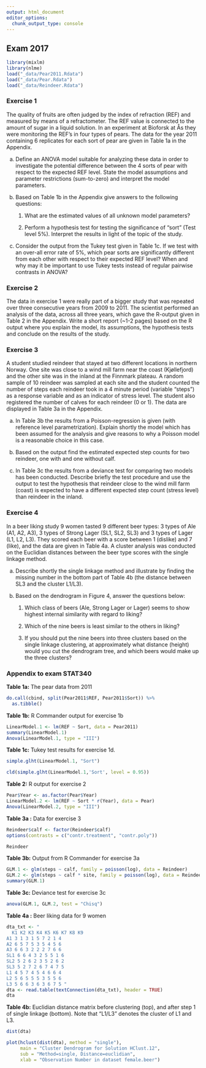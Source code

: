 ```yaml
---
output: html_document
editor_options: 
  chunk_output_type: console
---
```

## Exam 2017

```r
library(mixlm)
library(nlme)
load("_data/Pear2011.Rdata")
load("_data/Pear.Rdata")
load("_data/Reindeer.Rdata")
```


### Exercise 1

The quality of fruits are often judged by the index of refraction (REF) and measured by means of a refractometer.  The REF value is connected to the amount of sugar in a liquid solution. In an experiment at Bioforsk at Ås they were monitoring the REF’s in four types of pears. The data for the year 2011 containing 6 replicates for each sort of pear are given in Table 1a in the Appendix.

a) Define an ANOVA model suitable for analyzing these data in order to investigate the potential difference between the 4 sorts of pear with respect to the expected REF level. State the model assumptions and parameter restrictions (sum-to-zero) and interpret the model parameters.

b) Based on Table 1b in the Appendix give answers to the following questions: 
    
    1. What are the estimated values of all unknown model parameters? 
    
    2. Perform a hypothesis test for testing the significance of “sort” (Test level 5%). Interpret the results in light of the topic of the study. 

c) Consider the output from the Tukey test given in Table 1c. If we test with an over-all error rate of 5%, which pear sorts are significantly different from each other with respect to their expected REF level? When and why may it be important to use Tukey tests instead of regular pairwise contrasts in ANOVA? 

### Exercise 2 

The data in exercise 1 were really part of a bigger study that was repeated over three consecutive years from 2009 to 2011. The scientist performed an analysis of the data, across all three years, which gave the R-output given in Table 2 in the Appendix. Write a short report (~1-2 pages) based on the R output where you explain the model, its assumptions, the hypothesis tests and conclude on the results of the study.

### Exercise 3

A student studied reindeer that stayed at two different locations in northern Norway. One site was close to a wind mill farm near the coast (Kjøllefjord) and the other site was in the inland at the Finnmark plateau. A random sample of 10 reindeer was sampled at each site and the student counted the number of steps each reindeer took in a 4 minute period (variable “steps”) as a response variable and as an indicator of stress level. The student also registered the number of calves for each reindeer (0 or 1). The data are displayed in Table 3a in the Appendix.

a) In Table 3b the results from a Poisson-regression is given (with reference level parametrization). Explain shortly the model which has been assumed for the analysis and give reasons to why a Poisson model is a reasonable choice in this case. 

b) Based on the output find the estimated expected step counts for two reindeer, one with and one without calf. 

c) In Table 3c the results from a deviance test for comparing two models has been conducted. Describe briefly the test procedure and use the output to test the hypothesis that reindeer close to the wind mill farm (coast) is expected to have a different expected step count (stress level) than reindeer in the inland.

### Exercise 4

In a beer liking study 9 women tasted 9 different beer types: 3 types of Ale  (A1, A2, A3), 3 types of Strong Lager (SL1, SL2, SL3) and 3 types of Lager (L1, L2, L3). They scored each beer with a score between 1 (dislike) and 7 (like), and the data are given in Table 4a.  A cluster analysis was conducted on the Euclidian distances between the beer type scores with the single linkage method.

a) Describe shortly the single linkage method and illustrate by finding the missing number in the bottom part of Table 4b (the distance between SL3 and the cluster L1/L3). 

b) Based on the dendrogram in Figure 4, answer the questions below: 

    1. Which class of beers (Ale, Strong Lager or Lager) seems to show highest internal similarity with regard to liking?  
    
    2. Which of the nine beers is least similar to the others in liking? 
    
    3. If you should put the nine beers into three clusters based on the single linkage clustering, at approximately what distance (height) would you cut the dendrogram tree, and which beers would make up the three clusters?
    
### Appendix to exam STAT340

__Table 1a:__ The pear data from 2011

```r
do.call(cbind, split(Pear2011$REF, Pear2011$Sort)) %>% 
  as.tibble()
```


__Table 1b:__ R Commander output for exercise 1b

```r
LinearModel.1 <- lm(REF ~ Sort, data = Pear2011)
summary(LinearModel.1)
Anova(LinearModel.1, type = "III")
```

__Table 1c:__ Tukey test results for exercise 1d. 

```r
simple.glht(LinearModel.1, "Sort")
```

```r
cld(simple.glht(LinearModel.1,'Sort', level = 0.95))
```

__Table 2:__ R output for exercise 2

```r
Pear$Year <- as.factor(Pear$Year)
LinearModel.2 <- lm(REF ~ Sort * r(Year), data = Pear)
Anova(LinearModel.2, type = "III")
```

__Table 3a :__ Data for exercise 3

```r
Reindeer$calf <- factor(Reindeer$calf)
options(contrasts = c("contr.treatment", "contr.poly"))
```

```r
Reindeer
```

__Table 3b:__ Output from R Commander for exercise 3a

```r
GLM.1 <- glm(steps ~ calf, family = poisson(log), data = Reindeer)
GLM.2 <- glm(steps ~ calf * site, family = poisson(log), data = Reindeer)
summary(GLM.1)
```

__Table 3c:__ Deviance test for exercise 3c

```r
anova(GLM.1, GLM.2, test = "Chisq")
```

__Table 4a :__ Beer liking data for 9 women

```r
dta_txt <- "
  K1 K2 K3 K4 K5 K6 K7 K8 K9 
A1 3 1 3 1 5 7 2 1 4 
A2 6 5 7 5 3 5 4 5 6 
A3 6 6 3 2 2 2 7 6 6 
SL1 6 6 4 3 2 5 5 1 6 
SL2 5 2 6 2 3 5 2 6 2 
SL3 5 2 7 2 6 7 4 7 5 
L1 4 5 7 4 5 4 6 6 4 
L2 5 6 5 5 5 3 5 5 6 
L3 5 6 6 3 6 3 6 7 5 "
dta <- read.table(textConnection(dta_txt), header = TRUE)
dta
```


__Table 4b:__ Euclidian distance matrix before clustering (top), and after step 1 of single linkage (bottom). Note that "L1/L3" denotes the cluster of L1 and L3.

```r
dist(dta)
```

```r
plot(hclust(dist(dta), method = "single"), 
     main = "Cluster Dendrogram for Solution HClust.12",
     sub = "Method=single, Distance=euclidian",
     xlab = "Observation Number in dataset female.beer")
```

